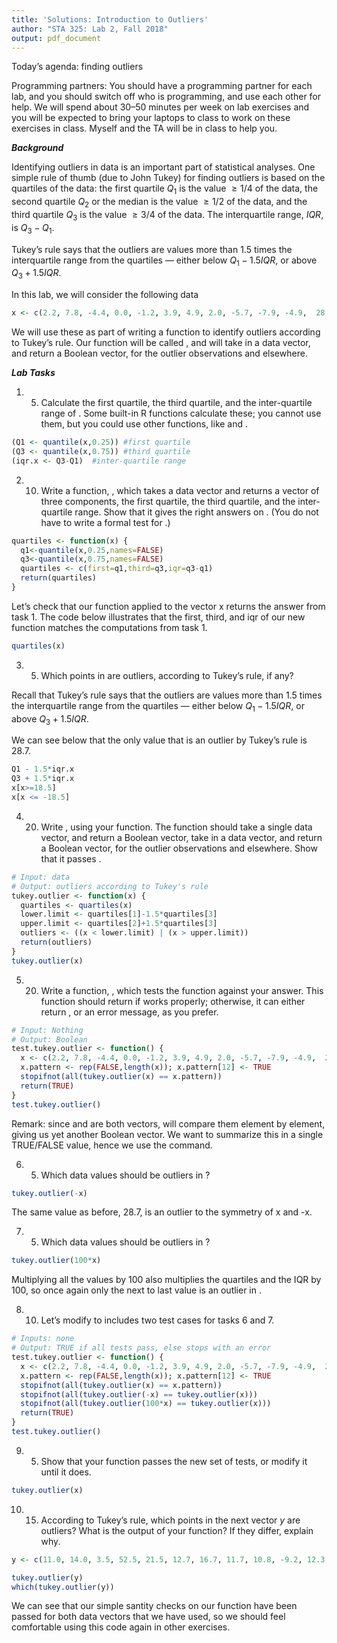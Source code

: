 ```yaml
---
title: 'Solutions: Introduction to Outliers'
author: "STA 325: Lab 2, Fall 2018"
output: pdf_document
---
```


Today's agenda: finding outliers 

Programming partners:
You should have a programming partner for each lab, and you should switch off who is programming, and use each other for help. We will spend about 30--50 minutes per week on lab exercises and you will be expected to bring your laptops to class to work on these exercises in class. Myself and the TA will be in class to help you.

***Background***

Identifying outliers in data is an important part of statistical analyses.  One
simple rule of thumb (due to John Tukey) for finding outliers is based on the
quartiles of the data: the first quartile $Q_1$ is the value $\geq 1/4$ of the
data, the second quartile $Q_2$ or the median is the value $\geq 1/2$ of the
data, and the third quartile $Q_3$ is the value $\geq 3/4$ of the data.  The
interquartile range, $IQR$, is $Q_3 - Q_1$.  

Tukey's rule says that the outliers are values more than $1.5$ times the interquartile range from the quartiles --- either below $Q_1 - 1.5 IQR$, or above $Q_3 + 1.5 IQR$.

In this lab, we will consider the following data

```r
x <- c(2.2, 7.8, -4.4, 0.0, -1.2, 3.9, 4.9, 2.0, -5.7, -7.9, -4.9,  28.7,  4.9)
```

We will use these as part of writing a function to identify outliers according
to Tukey's rule.  Our function will be called \texttt{tukey.outlier}, and will
take in a data vector, and return a Boolean vector, \texttt{TRUE} for the
outlier observations and \texttt{FALSE} elsewhere.

***Lab Tasks***


1. (5) Calculate the first quartile, the third quartile, and the
  inter-quartile range of \texttt{x}.  Some built-in R functions calculate
  these; you cannot use them, but you could use other functions, like
  \texttt{sort} and \texttt{quantile}.
  
```r
(Q1 <- quantile(x,0.25)) #first quartile
(Q3 <- quantile(x,0.75)) #third quartile
(iqr.x <- Q3-Q1)  #inter-quartile range
```
  
2. (10) Write a function, \texttt{quartiles}, which takes a data vector and
  returns a vector of three components, the first quartile, the third quartile,
  and the inter-quartile range.  Show that it gives the right answers on
  \texttt{x}.  (You do not have to write a formal test for \texttt{quartiles}.)
  
```r
quartiles <- function(x) {
  q1<-quantile(x,0.25,names=FALSE)
  q3<-quantile(x,0.75,names=FALSE)
  quartiles <- c(first=q1,third=q3,iqr=q3-q1)
  return(quartiles)
}
```

Let's check that our function applied to the vector x returns the answer from task 1.
The code below illustrates that the first, third, and iqr of our new function matches the computations from task 1. 

```r
quartiles(x)
```

3. (5) Which points in \texttt{x} are outliers, according to Tukey's rule, if
  any?
  
Recall that Tukey's rule says that the outliers are values more than $1.5$ times the interquartile range from the quartiles --- either below $Q_1 - 1.5 IQR$, or above $Q_3 + 1.5 IQR$. 

We can see below that the only value that is an outlier by Tukey's rule is 28.7.

```r
Q1 - 1.5*iqr.x
Q3 + 1.5*iqr.x
x[x>=18.5]
x[x <= -18.5]
```



4. (20) Write \texttt{tukey.outlier}, using your \texttt{quartiles}
function.  The function should take a single data vector, and return a
Boolean vector, take in a data vector, and return a Boolean vector,
\texttt{TRUE} for the outlier observations and \texttt{FALSE} elsewhere.
Show that it passes \texttt{test.tukey.outlier}.

```r
# Input: data
# Output: outliers according to Tukey's rule 
tukey.outlier <- function(x) {
  quartiles <- quartiles(x)
  lower.limit <- quartiles[1]-1.5*quartiles[3]
  upper.limit <- quartiles[2]+1.5*quartiles[3]
  outliers <- ((x < lower.limit) | (x > upper.limit))
  return(outliers)
}
tukey.outlier(x)
```

5. (20) Write a function, \texttt{test.tukey.outlier}, which tests the
  function \texttt{tukey.outlier} against your answer.
  This function should return \texttt{TRUE} if \texttt{tukey.outlier} works
  properly; otherwise, it can either return \texttt{FALSE}, or an error
  message, as you prefer.  
  
```r
# Input: Nothing
# Output: Boolean 
test.tukey.outlier <- function() {
  x <- c(2.2, 7.8, -4.4, 0.0, -1.2, 3.9, 4.9, 2.0, -5.7, -7.9, -4.9,  28.7,  4.9)
  x.pattern <- rep(FALSE,length(x)); x.pattern[12] <- TRUE
  stopifnot(all(tukey.outlier(x) == x.pattern))
  return(TRUE)
}
test.tukey.outlier()
```

Remark:  since \texttt{tukey.outlier(x)} and \texttt{x.pattern} are both
vectors, \texttt{==} will compare them element by element, giving us yet
another Boolean vector.  We want to summarize this in a single TRUE/FALSE
value, hence we use the \texttt{all} command.


  

6. (5) Which data values should be outliers in \texttt{-x}?

```r
tukey.outlier(-x)
```

The same value as before, 28.7, is an outlier to the symmetry of x and -x. 

7. (5) Which data values should be outliers in \texttt{100*x}?

```r
tukey.outlier(100*x)
```

Multiplying all the values by 100 also multiplies the quartiles and the IQR by 100, so once again only the next to last value is an outlier in \texttt{100*x}.

8. (10) Let's modify \texttt{test.tukey.outlier} to includes two test cases for tasks 6 and 7. 

```r
# Inputs: none
# Output: TRUE if all tests pass, else stops with an error
test.tukey.outlier <- function() {
  x <- c(2.2, 7.8, -4.4, 0.0, -1.2, 3.9, 4.9, 2.0, -5.7, -7.9, -4.9,  28.7,  4.9)
  x.pattern <- rep(FALSE,length(x)); x.pattern[12] <- TRUE
  stopifnot(all(tukey.outlier(x) == x.pattern))
  stopifnot(all(tukey.outlier(-x) == tukey.outlier(x)))
  stopifnot(all(tukey.outlier(100*x) == tukey.outlier(x)))
  return(TRUE)
}
test.tukey.outlier()
```

9. (5) Show that your \texttt{tukey.outlier} function passes the new set of
  tests, or modify it until it does.
  
```r
tukey.outlier(x)
```

10. (15) According to Tukey's rule, which points in the next vector $y$ are
  outliers?  What is the output of your function?  If they differ, explain why.

```r
y <- c(11.0, 14.0, 3.5, 52.5, 21.5, 12.7, 16.7, 11.7, 10.8, -9.2, 12.3, 13.8, 11.1)
```

```r
tukey.outlier(y)
which(tukey.outlier(y))
```

We can see that our simple santity checks on our function have been passed for both data vectors that we have used, so we should feel comfortable using this code again in other exercises. 





